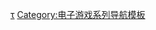 {{Navbox
| name = 黑道圣徒系列
| title = [[黑街聖徒系列]]
| state = {{{state|autocollapse}}}
| listclass = hlist

|group1 = 游戏
|list1=
* [[黑街聖徒]]
* [[黑街聖徒2]]
**{{le|黑道圣徒2：手机版|Saints Row 2 (mobile)|手机版}}
* [[黑街聖徒3]]
** {{le|黑道圣徒3追加下载内容|Saints Row: The Third downloadable content|DLC}}
* [[黑道圣徒IV]]
** {{le|进入施虐女王世界|Enter the Dominatrix}}
** [[黑道圣徒：杀出地狱|杀出地狱]]
* {{le|混乱特工|Agents of Mayhem}}

|group2 = 相关话题
|list2=
* [[Volition (公司)|Volition]]
* [[THQ]]
* [[Deep Silver]]
* [[红色派系系列|红色派系]]
* {{le|两键格斗|Divekick}}

}}<noinclude>
{{collapsible option}}

{{DEFAULTSORT:Saints Row}}
[[Category:黑道圣徒系列|τ]]
[[Category:电子游戏系列导航模板]]
</noinclude>